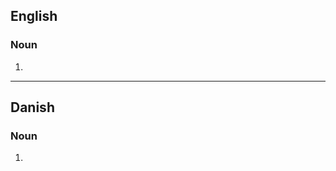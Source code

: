 ==English==

===Noun===
{{head|en|noun plural form}}

# {{plural of|facilitator|lang=en}}

----

==Danish==

===Noun===
{{head|da|noun form}}

# {{inflection of|da|facilitator||indef|gen|s}}